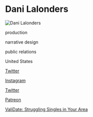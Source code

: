 # Dani Lalonders

![Dani Lalonders](https://validategame.com/assets/images/gallery09/4fbc9905.jpg)

<Skills>

production

narrative design

public relations

</Skills>

<Location>

United States

</Location>

<Personal>

[Twitter](https://twitter.com/danulmao)

[Instagram](https://www.instagram.com/dani.lmao/)

</Personal>

<Business>

[Twitter](https://twitter.com/ValidateGame)

[Patreon](https://www.patreon.com/validategame)

</Business>



<Games>

[ValiDate: Struggling Singles in Your Area](https://validategame.com/)

</Games>
